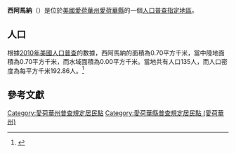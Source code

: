 {{noteTA
|G1=USState
|G2=地名
|G3=Unit
}}
{{Infobox settlement
|official_name            = 西阿馬納
|native_name = West Amana
|settlement_type          = [[人口普查指定地區|人口普查指定地區]]
|image_skyline            = 
|imagesize                = 
|image_map                = 
|mapsize                  = 
|pushpin_map              = USA Iowa 
|pushpin_label            = 西阿馬納
|pushpin_label_position   = top
|pushpin_map_caption      = 西阿馬納在愛荷華州的位置
|subdivision_type         = [[世界政區索引|國家]]
|subdivision_type1        = [[美国州份|州份]]
|subdivision_type2        = [[愛荷華州行政区划|縣]]
|subdivision_name         = [[美国|美国]]
|subdivision_name1        = [[愛荷華州|愛荷華州]]
|subdivision_name2        = [[愛荷華縣_(愛荷華州)|愛荷華縣]]
|elevation_ft             = 781
|elevation_m              = 238
|timezone                 = [[北美中部时区|北美中部时区]]
|area_total_km2           = 0.70
|area_land_km2            = 0.70
|area_water_km2           = 0.00
|area_total_sq_mi         = 
|area_land_sq_mi          = 
|area_water_sq_mi         = 
|population_as_of         = [[2010年美國人口普查|2010]]
|population_footnotes     = 
|population_total         = 135
|population_density_km2   = auto
|population_density_sq_mi = auto
|utc_offset               = -6
|coordinates              = {{coord|41|48|26|N|91|57|55|W|display=inline,title}}
| coor_pinpoint           = 
| coordinates_footnotes   = 
|timezone_DST             = CDT
|utc_offset_DST           = -5
|postal_code_type         = [[美國郵區編號|郵區編號]]
|postal_code              = 52203
|area_code                = {{link-en|电话区号319|Area code 319|319}}
|blank_name = [[地名信息系统|GNIS ID]]
|blank_info = 462803<ref name="GNIS">{{cite gnis|462803|West Amana}}</ref>
}}
'''西阿馬納'''（{{lang-en|West Amana}}）是位於[[美國|美國]][[愛荷華州|愛荷華州]][[愛荷華縣_(愛荷華州)|愛荷華縣]]的一個[[人口普查指定地區|人口普查指定地區]]。

== 人口 ==
根據[[2010年美國人口普查|2010年美國人口普查]]的數據，西阿馬納的面積為0.70平方千米，當中陸地面積為0.70平方千米，而水域面積為0.00平方千米。當地共有人口135人，而人口密度為每平方千米192.86人。<ref name="GR8">{{cite web|url=http://factfinder2.census.gov|publisher=[[美国人口调查局|美国人口调查局]]|accessdate=2011-05-14|title=American FactFinder|archive-date=2013-09-11|archive-url=https://web.archive.org/web/20130911234518/http://factfinder2.census.gov/|dead-url=no}}</ref>

== 參考文獻 ==
{{reflist}}

{{愛荷華縣 (愛荷華州)}}

{{DEFAULTSORT:West Amana, Iowa}}
[[Category:愛荷華州普查規定居民點|Category:愛荷華州普查規定居民點]]
[[Category:愛荷華縣普查規定居民點_(愛荷華州)|Category:愛荷華縣普查規定居民點 (愛荷華州)]]

{{Iowa-geo-stub}}
<nowiki></nowiki>